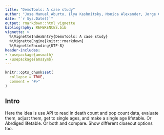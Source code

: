 ```yaml
---
title: "DemoTools: A case study"
author: "Jose Manuel Aburto, Ilya Kashnitsky, Monica Alexander, Jorge Cimentada, Tim Riffe"
date: "`r Sys.Date()`"
output: rmarkdown::html_vignette
bibliography: REFERENCES.bib
vignette: >
  %\VignetteIndexEntry{DemoTools: A case study}
  %\VignetteEngine{knitr::rmarkdown}
  %\VignetteEncoding{UTF-8}
header-includes:
- \usepackage{amsmath}
- \usepackage{amssymb}
---
```



```r
knitr::opts_chunk$set(
  collapse = TRUE,
  comment = "#>"
)
```

## Intro
Here the idea is use API to read in death count and pop count data, evaluate them, adjust them, get to single ages, and make a single age lifetable. Or Abrdiged lifetable. Or both and compare. Show different closeout options too.

##

